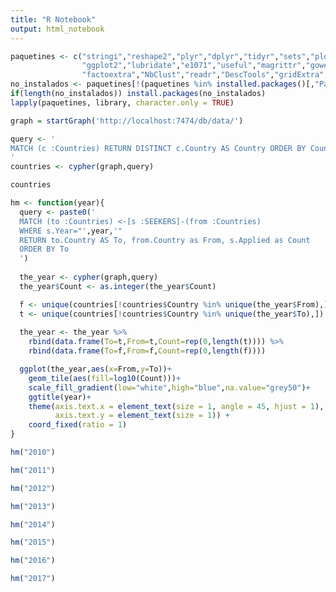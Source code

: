 ```yaml
---
title: "R Notebook"
output: html_notebook
---
```


```r
paquetines <- c("stringi","reshape2","plyr","dplyr","tidyr","sets","plotly","readr",
                "ggplot2","lubridate","e1071","useful","magrittr","gower","cluster","RNeo4j",
                "factoextra","NbClust","readr","DescTools","gridExtra","egg")
no_instalados <- paquetines[!(paquetines %in% installed.packages()[,"Package"])]
if(length(no_instalados)) install.packages(no_instalados)
lapply(paquetines, library, character.only = TRUE)
```


```r
graph = startGraph('http://localhost:7474/db/data/')

query <- '
MATCH (c :Countries) RETURN DISTINCT c.Country AS Country ORDER BY Country
'
countries <- cypher(graph,query)

countries
```

```r
hm <- function(year){
  query <- paste0('
  MATCH (to :Countries) <-[s :SEEKERS]-(from :Countries)
  WHERE s.Year="',year,'"
  RETURN to.Country AS To, from.Country as From, s.Applied as Count
  ORDER BY To
  ')
  
  the_year <- cypher(graph,query)
  the_year$Count <- as.integer(the_year$Count)

  f <- unique(countries[!countries$Country %in% unique(the_year$From),])
  t <- unique(countries[!countries$Country %in% unique(the_year$To),])
  
  the_year <- the_year %>%
    rbind(data.frame(To=t,From=t,Count=rep(0,length(t)))) %>%
    rbind(data.frame(To=f,From=f,Count=rep(0,length(f))))

  ggplot(the_year,aes(x=From,y=To))+
    geom_tile(aes(fill=log10(Count)))+
    scale_fill_gradient(low="white",high="blue",na.value="grey50")+
    ggtitle(year)+
    theme(axis.text.x = element_text(size = 1, angle = 45, hjust = 1),
          axis.text.y = element_text(size = 1)) +
    coord_fixed(ratio = 1)
}
```


```r
hm("2010")
```


```r
hm("2011")
```


```r
hm("2012")
```



```r
hm("2013")
```


```r
hm("2014")
```



```r
hm("2015")
```


```r
hm("2016")
```


```r
hm("2017")
```




















